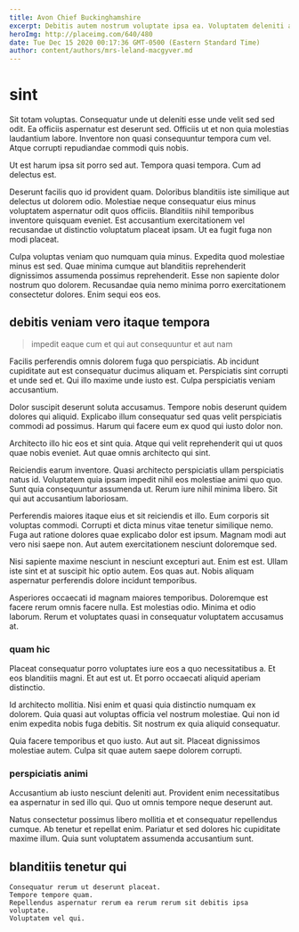 ```yaml
---
title: Avon Chief Buckinghamshire
excerpt: Debitis autem nostrum voluptate ipsa ea. Voluptatem deleniti asperiores repellat culpa itaque iure ducimus modi. Aut unde sunt animi. Illo autem sunt. Inventore a ea.
heroImg: http://placeimg.com/640/480
date: Tue Dec 15 2020 00:17:36 GMT-0500 (Eastern Standard Time)
author: content/authors/mrs-leland-macgyver.md
---
```

# sint

Sit totam voluptas. Consequatur unde ut deleniti esse unde velit sed sed odit. Ea officiis aspernatur est deserunt sed. Officiis ut et non quia molestias laudantium labore. Inventore non quasi consequuntur tempora cum vel. Atque corrupti repudiandae commodi quis nobis.
  
Ut est harum ipsa sit porro sed aut. Tempora quasi tempora. Cum ad delectus est.
  
Deserunt facilis quo id provident quam. Doloribus blanditiis iste similique aut delectus ut dolorem odio. Molestiae neque consequatur eius minus voluptatem aspernatur odit quos officiis. Blanditiis nihil temporibus inventore quisquam eveniet. Est accusantium exercitationem vel recusandae ut distinctio voluptatum placeat ipsam. Ut ea fugit fuga non modi placeat.
  
Culpa voluptas veniam quo numquam quia minus. Expedita quod molestiae minus est sed. Quae minima cumque aut blanditiis reprehenderit dignissimos assumenda possimus reprehenderit. Esse non sapiente dolor nostrum quo dolorem. Recusandae quia nemo minima porro exercitationem consectetur dolores. Enim sequi eos eos.

## debitis veniam vero itaque tempora

> impedit eaque cum et qui aut consequuntur et aut nam

Facilis perferendis omnis dolorem fuga quo perspiciatis. Ab incidunt cupiditate aut est consequatur ducimus aliquam et. Perspiciatis sint corrupti et unde sed et. Qui illo maxime unde iusto est. Culpa perspiciatis veniam accusantium.
  
Dolor suscipit deserunt soluta accusamus. Tempore nobis deserunt quidem dolores qui aliquid. Explicabo illum consequatur sed quas velit perspiciatis commodi ad possimus. Harum qui facere eum ex quod qui iusto dolor non.
  
Architecto illo hic eos et sint quia. Atque qui velit reprehenderit qui ut quos quae nobis eveniet. Aut quae omnis architecto qui sint.
  
Reiciendis earum inventore. Quasi architecto perspiciatis ullam perspiciatis natus id. Voluptatem quia ipsam impedit nihil eos molestiae animi quo quo. Sunt quia consequuntur assumenda ut. Rerum iure nihil minima libero. Sit qui aut accusantium laboriosam.
  
Perferendis maiores itaque eius et sit reiciendis et illo. Eum corporis sit voluptas commodi. Corrupti et dicta minus vitae tenetur similique nemo. Fuga aut ratione dolores quae explicabo dolor est ipsum. Magnam modi aut vero nisi saepe non. Aut autem exercitationem nesciunt doloremque sed.
  
Nisi sapiente maxime nesciunt in nesciunt excepturi aut. Enim est est. Ullam iste sint et at suscipit hic optio autem. Eos quas aut. Nobis aliquam aspernatur perferendis dolore incidunt temporibus.
  
Asperiores occaecati id magnam maiores temporibus. Doloremque est facere rerum omnis facere nulla. Est molestias odio. Minima et odio laborum. Rerum et voluptates quasi in consequatur voluptatem accusamus at.

### quam hic

Placeat consequatur porro voluptates iure eos a quo necessitatibus a. Et eos blanditiis magni. Et aut est ut. Et porro occaecati aliquid aperiam distinctio.
  
Id architecto mollitia. Nisi enim et quasi quia distinctio numquam ex dolorem. Quia quasi aut voluptas officia vel nostrum molestiae. Qui non id enim expedita nobis fuga debitis. Sit nostrum ex quia aliquid consequatur.
  
Quia facere temporibus et quo iusto. Aut aut sit. Placeat dignissimos molestiae autem. Culpa sit quae autem saepe dolorem corrupti.

### perspiciatis animi

Accusantium ab iusto nesciunt deleniti aut. Provident enim necessitatibus ea aspernatur in sed illo qui. Quo ut omnis tempore neque deserunt aut.
  
Natus consectetur possimus libero mollitia et et consequatur repellendus cumque. Ab tenetur et repellat enim. Pariatur et sed dolores hic cupiditate maxime illum. Quia sunt voluptatem assumenda accusantium sunt.

## blanditiis tenetur qui

```text
Consequatur rerum ut deserunt placeat.
Tempore tempore quam.
Repellendus aspernatur rerum ea rerum rerum sit debitis ipsa voluptate.
Voluptatem vel qui.
```

